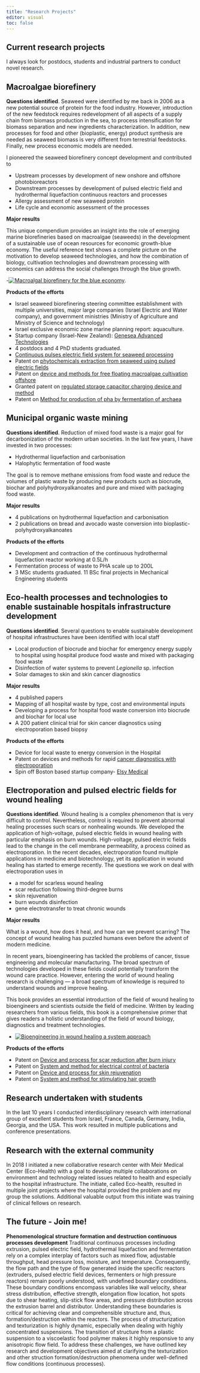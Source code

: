 ```yaml
---
title: "Research Projects"
editor: visual
toc: false
---
```

## Current research projects

I always look for postdocs, students and industrial partners to conduct novel research.

## Macroalgae biorefinery

**Questions identified**. Seaweed were identified by me back in 2006 as a new potential source of protein for the food industry. However, introduction of the new feedstock requires redevelopment of all aspects of a supply chain from biomass production in the sea, to process intensification for biomass separation and new ingredients characterization. In addition, new processes for food and other (bioplastic, energy) product synthesis are needed as seaweed biomass is very different from terrestrial feedstocks. Finally, new process economic models are needed. 

I pioneered the seaweed biorefinery concept development and contributed to 

- Upstream processes by development of new onshore and offshore photobioreactors 
- Downstream processes by development of pulsed electric field and hydrothermal liquefaction continuous reactors and processes
- Allergy assessment of new seaweed protein
- Life cycle and economic assessment of the processes 

**Major results**

This unique compendium provides an insight into the role of emerging marine biorefineries based on macroalgae (seaweeds) in the development of a sustainable use of ocean resources for economic growth-blue economy. The useful reference text shows a complete picture on the motivation to develop seaweed technologies, and how the combination of biology, cultivation technologies and downstream processing with economics can address the social challenges through the blue growth.

-[![Macroalgal biorefinery for the blue economy](book1.jpg)](https://www.worldscientific.com/worldscibooks/10.1142/11937#t=aboutBook).

 
**Products of the efforts**

- Israel seaweed biorefinering steering committee establishment with multiple universities, major large companies (Israel Electric and Water company), and government ministries (Ministry of Agriculture and Ministry of Science and technology)
- Israel exclusive economic zone marine planning report: aquaculture. 
- Startup company (Israel-New Zealand): [Genesea Advanced Technologies](www.genesea.net)
- 4 postdocs and 4 PhD students graduated. 
- [Continuous pulses electric field system for seaweed processing](https://pubs.acs.org/doi/full/10.1021/acsfoodscitech.2c00247) 
- Patent on [phytochemicals extraction from seaweed using pulsed electric fields](https://patents.google.com/patent/WO2017081677A1/en)
- Patent on [device and methods for free floating macroalgae cultivation offshore](Device and methods for free floating macroalgae cultivation offshore)
- Granted patent on [regulated storage capacitor charging device and method](https://patents.google.com/patent/EP3804134A4/en?inventor=Alexander+Golberg)
- Patent on [Method for production of pha by fermentation of archaea](https://patents.google.com/patent/WO2023073684A1/en?inventor=Alexander+Golberg)

## Municipal organic waste mining

**Questions identified**. Reduction of mixed food waste is a major goal for decarbonization of the modern urban societies. In the last few years, I have invested in two processes: 

- Hydrothermal liquefaction and carbonisation
- Halophytic fermentation of food waste 

The goal is to remove methane emissions from food waste and reduce the volumes of plastic waste by producing new products such as biocrude, biochar and polyhydroxyalkanoates and pure and mixed with packaging food waste. 

**Major results**

- 4 publications on hydrothermal liquefaction and carbonisation 
- 2 publications on bread and avocado waste conversion into bioplastic- polyhydroxyalkanoates

**Products of the efforts**

- Development and contraction of the continuous hydrothermal liquefaction reactor working at 0.5L/h 
- Fermentation process of waste to PHA scale up to 200L
- 3 MSc students graduated. 11 BSc final projects in Mechanical Engineering students

## Eco-health processes and technologies to enable sustainable hospitals infrastructure development 

**Questions identified**. Several questions to enable sustainable development of hospital infrastructures have been identified with local staff

- Local production of biocrude and biochar for emergency energy supply to hospital using hospital produce food waste and mixed with packaging food waste 
- Disinfection of water systems to prevent *Legionella* sp. infection
- Solar damages to skin and skin cancer diagnostics

**Major results**

- 4 published papers
- Mapping of all hospital waste by type, cost and environmental inputs 
- Developing a process for hospital food waste conversion into biocrude and biochar for local use 
- A 200 patient clinical trial for skin cancer diagnostics using electroporation based biopsy

**Products of the efforts** 

- Device for local waste to energy conversion in the Hospital
- Patent on devices and methods for rapid  [cancer diagnostics with electroporation](https://patents.google.com/patent/WO2021009765A1/en?inventor=Alexander+Golberg) 
- Spin off Boston based startup company- [Elsy Medical](www.elsymedical.com)

## Electroporation and pulsed electric fields for wound healing

**Questions identified**. Wound healing is a complex phenomenon that is very difficult to control. Nevertheless, control is required to prevent abnormal healing processes such scars or nonhealing wounds. We developed the application of high-voltage, pulsed electric fields in wound healing with particular emphasis on burn wounds. High-voltage, pulsed electric fields lead to the change in the cell membrane permeability, a process coined as electroporation. In the recent decades, electroporation found multiple applications in medicine and biotechnology, yet its application in wound healing has started to emerge recently. The questions we work on deal with  electroporation uses in 

- a model for scarless wound healing 
- scar reduction following third-degree burns
- skin rejuvenation 
- burn wounds disinfection
- gene electrotransfer to treat chronic wounds

**Major results**

What is a wound, how does it heal, and how can we prevent scarring? The concept of wound healing has puzzled humans even before the advent of modern medicine.

In recent years, bioengineering has tackled the problems of cancer, tissue engineering and molecular manufacturing. The broad spectrum of technologies developed in these fields could potentially transform the wound care practice. However, entering the world of wound healing research is challenging — a broad spectrum of knowledge is required to understand wounds and improve healing.

This book provides an essential introduction of the field of wound healing to bioengineers and scientists outside the field of medicine. Written by leading researchers from various fields, this book is a comprehensive primer that gives readers a holistic understanding of the field of wound biology, diagnostics and treatment technologies.

- [![Bioengineering in wound healing a system approach ](book2.jpg)](https://www.worldscientific.com/worldscibooks/10.1142/10154#t=aboutBook)

**Products of the efforts**

- Patent on [Device and process for scar reduction after burn injury](https://patents.google.com/patent/WO2014105964A1/en?inventor=Alexander+Golberg)
- Patent on [System and method for electrical control of bacteria](https://patents.google.com/patent/US10660979B2/en?inventor=Alexander+Golberg)
- Patent on [Device and process for skin rejuvenation](https://patents.google.com/patent/WO2014105964A1/en?inventor=Alexander+Golberg)
- Patent on [System and method for stimulating hair growth](https://patents.google.com/patent/WO2016122998A1/en?inventor=Alexander+Golberg)

## Research undertaken with students

In the last 10 years I conducted interdisciplinary research with international group of excellent students from Israel, France, Canada, Germany, India, Georgia, and the USA. This work resulted in multiple publications and conference presentations.

## Research with the external community

In 2018 I initiated a new collaborative research center with Meir Medical Center (Eco-Health) with a goal to develop multiple collaborations on environment and technology related issues related to health and especially to the hospital infrastructure. The initiate, called Eco-health, resulted in multiple joint projects where the hospital provided the problem and my group the solutions. Additional valuable output from this initiate was training of clinical fellows on research. 

## The future - Join me!

**Phenomenological structure formation and destruction continuous processes development**
Traditional continuous processes including extrusion, pulsed electric field, hydrothermal liquefaction and fermentation rely on a complex interplay of factors such as mixed flow, adjustable throughput, head pressure loss, moisture, and temperature. Consequently, the flow path and the type of flow generated inside the specific reactors (extruders, pulsed electric field devices, fermenters or high pressure reactors) remain poorly understood, with undefined boundary conditions. These boundary conditions encompass variables like wall velocity, shear stress distribution, effective strength, elongation flow location, hot spots due to shear heating, slip-stick flow areas, and pressure distribution across the extrusion barrel and distributor. Understanding these boundaries is critical for achieving clear and comprehensible structure and, thus, formation/destruction within the reactors. The process of structurization and texturization is highly dynamic, especially when dealing with highly concentrated suspensions. The transition of structure from a plastic suspension to a viscoelastic food polymer makes it highly responsive to any anisotropic flow field. To address these challenges, we have outlined key research and development objectives aimed at clarifying the texturization and other struction formation/destruction phenomena under well-defined flow conditions (continuous processes). 
